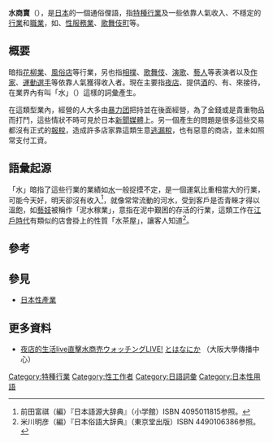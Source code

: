 '''水商賣'''（{{jpn|j=水商売|hg=みずしょうばい|rm=Mizu-shōbai|f=y}}），是[[日本|日本]]的一個通俗俚語，指[[特種行業|特種行業]]及一些依靠人氣收入、不穩定的[[行業|行業]]和[[職業|職業]]，如{{link-en|陪侍夜總會|Hostess club}}、[[日本性服务业|性服務業]]、[[歌舞伎町|歌舞伎町]]等。

== 概要 ==
暗指[[花柳業|花柳業]]、[[風俗店|風俗店]]等行業，另也指[[相撲|相撲]]、[[歌舞伎|歌舞伎]]、[[演歌|演歌]]、[[藝人|藝人]]等表演者以及[[作家|作家]]、[[運動選手|運動選手]]等依靠人氣獲得收入者。現在主要指[[夜店|夜店]]、提供[[酒|酒]]的{{link-ja|招待娛樂業|風俗営業}}、有{{link-ja|男陪侍|ホスト}}、{{link-ja|女陪侍|ホステス}}來接待，在業界內有叫「水」（{{lang|ja|お水}}）這樣的詞彙產生。

在這類型業內，經營的人大多由[[暴力团|暴力团]]把持並在後面經營，為了金錢或是貴重物品而打鬥，這些情狀不時可見於日本[[新聞媒體|新聞媒體]]上。另一個產生的問題是很多這些交易都沒有正式的[[報稅|報稅]]，造成許多店家靠這類生意[[逃漏稅|逃漏稅]]，也有惡意的商店，並未如照常支付工資。

== 語彙起源 ==
「水」暗指了這些行業的業績如[[水|水]]一般捉摸不定，是一個運氣比重相當大的行業，可能今天好，明天卻沒有收入<ref>前田富祺（編）『日本語源大辞典』（小学館）ISBN 4095011815参照。</ref>，就像常常流動的河水，受到客戶是否青睞才得以溫飽，如[[藝妓|藝妓]]被稱作「泥水稼業」，意指在泥中艱困的存活的行業，這類工作在[[江戶時代|江戶時代]]有類似的店會掛上的性質「水茶屋」，讓客人知道<ref>米川明彦（編）『日本俗語大辞典』（東京堂出版）ISBN 4490106386参照。</ref>。

== 參考 ==
{{Reflist}}

== 參見 ==
* [[日本性產業|日本性產業]]

== 更多資料 ==
* [http://www.cp.cmc.osaka-u.ac.jp/%7Ekikuchi/nisekagaku/wwatch_intro.html 夜店的生活live直擊水商売ウォッチングLIVE!] {{Wayback|url=http://www.cp.cmc.osaka-u.ac.jp/%7Ekikuchi/nisekagaku/wwatch_intro.html |date=20150530045559 }}[http://www.cp.cmc.osaka-u.ac.jp/%7Ekikuchi/nisekagaku/wwatch_intro.html とはなにか] {{Wayback|url=http://www.cp.cmc.osaka-u.ac.jp/%7Ekikuchi/nisekagaku/wwatch_intro.html |date=20150530045559 }}（大阪大學傳播中心）

[[Category:特種行業|Category:特種行業]]
[[Category:性工作者|Category:性工作者]]
[[Category:日語詞彙|Category:日語詞彙]]
[[Category:日本性用語|Category:日本性用語]]